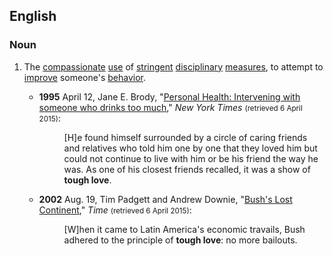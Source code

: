 ==English==
{{wikipedia}}

===Noun===
{{en-noun|-}}

# {{label|en|idiomatic}} The [[compassionate]] [[use]] of [[stringent]] [[disciplinary]] [[measure]]s, to attempt to [[improve]] someone's [[behavior]].
#* '''1995''' April 12, Jane E. Brody, "[http://www.nytimes.com/1995/04/12/us/personal-health-intervening-with-someone-who-drinks-too-much.html Personal Health: Intervening with someone who drinks too much]," ''New York Times'' <small>(retrieved 6 April 2015)</small>:
#*: [H]e found himself surrounded by a circle of caring friends and relatives who told him one by one that they loved him but could not continue to live with him or be his friend the way he was. As one of his closest friends recalled, it was a show of '''tough love'''.
#* '''2002''' Aug. 19, Tim Padgett and Andrew Downie, "[http://www.time.com/time/magazine/article/0,9171,1003043,00.html Bush's Lost Continent]," ''Time'' <small>(retrieved 6 April 2015)</small>:
#*: [W]hen it came to Latin America's economic travails, Bush adhered to the principle of '''tough love''': no more bailouts.